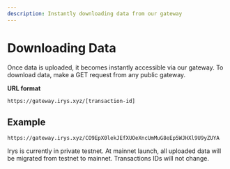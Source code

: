 ```yaml
---
description: Instantly downloading data from our gateway
---
```



# Downloading Data

Once data is uploaded, it becomes instantly accessible via our gateway. To download data, make a GET request from any public gateway.


**URL format**

`https://gateway.irys.xyz/[transaction-id]`

## Example

`https://gateway.irys.xyz/CO9EpX0lekJEfXUOeXncUmMuG8eEp5WJHXl9U9yZUYA`


<Callout type="info" emoji="ℹ️">
Irys is currently in private testnet. At mainnet launch, all uploaded data will be migrated from testnet to mainnet. Transactions IDs will not change. 
</Callout>
